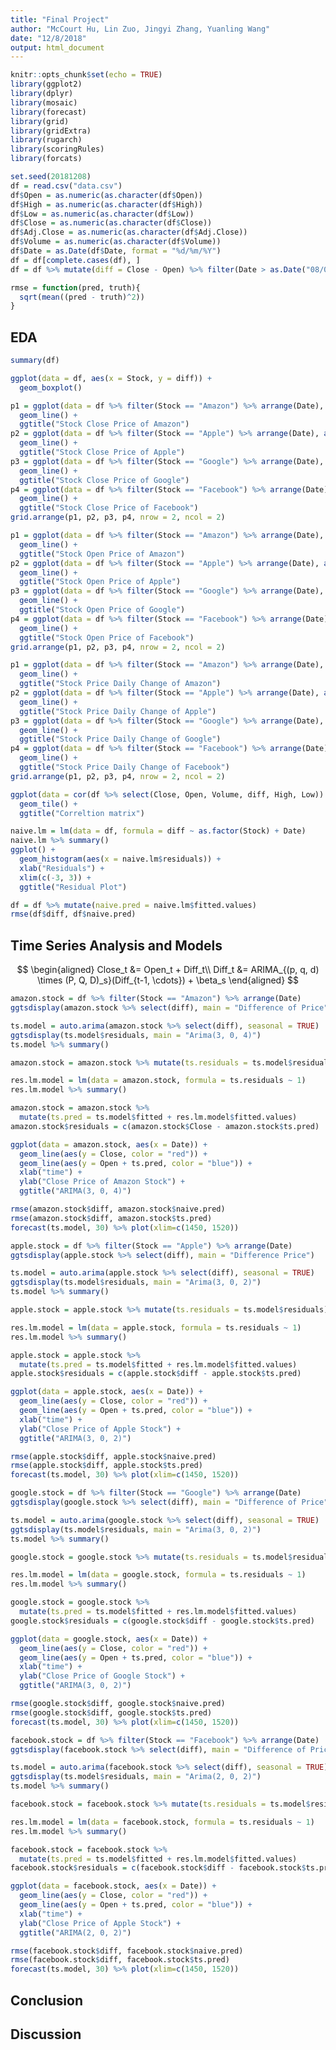 ```yaml
---
title: "Final Project"
author: "McCourt Hu, Lin Zuo, Jingyi Zhang, Yuanling Wang"
date: "12/8/2018"
output: html_document
---
```


```r
knitr::opts_chunk$set(echo = TRUE)
library(ggplot2)
library(dplyr)
library(mosaic)
library(forecast)
library(grid)
library(gridExtra)
library(rugarch)
library(scoringRules)
library(forcats)

set.seed(20181208)
df = read.csv("data.csv")
df$Open = as.numeric(as.character(df$Open))
df$High = as.numeric(as.character(df$High))
df$Low = as.numeric(as.character(df$Low))
df$Close = as.numeric(as.character(df$Close))
df$Adj.Close = as.numeric(as.character(df$Adj.Close))
df$Volume = as.numeric(as.character(df$Volume))
df$Date = as.Date(df$Date, format = "%d/%m/%Y")
df = df[complete.cases(df), ]
df = df %>% mutate(diff = Close - Open) %>% filter(Date > as.Date("08/05/2012", format = "%d/%m/%Y"))

rmse = function(pred, truth){
  sqrt(mean((pred - truth)^2))
}

```

## EDA
```r
summary(df)

ggplot(data = df, aes(x = Stock, y = diff)) +
  geom_boxplot()

p1 = ggplot(data = df %>% filter(Stock == "Amazon") %>% arrange(Date), aes(x = Date, y = Close)) +
  geom_line() +
  ggtitle("Stock Close Price of Amazon")
p2 = ggplot(data = df %>% filter(Stock == "Apple") %>% arrange(Date), aes(x = Date, y = Close)) +
  geom_line() +
  ggtitle("Stock Close Price of Apple")
p3 = ggplot(data = df %>% filter(Stock == "Google") %>% arrange(Date), aes(x = Date, y = Close)) +
  geom_line() +
  ggtitle("Stock Close Price of Google")
p4 = ggplot(data = df %>% filter(Stock == "Facebook") %>% arrange(Date), aes(x = Date, y = Close)) +
  geom_line() +
  ggtitle("Stock Close Price of Facebook")
grid.arrange(p1, p2, p3, p4, nrow = 2, ncol = 2)

p1 = ggplot(data = df %>% filter(Stock == "Amazon") %>% arrange(Date), aes(x = Date, y = Open)) +
  geom_line() +
  ggtitle("Stock Open Price of Amazon")
p2 = ggplot(data = df %>% filter(Stock == "Apple") %>% arrange(Date), aes(x = Date, y = Open)) +
  geom_line() +
  ggtitle("Stock Open Price of Apple")
p3 = ggplot(data = df %>% filter(Stock == "Google") %>% arrange(Date), aes(x = Date, y = Open)) +
  geom_line() +
  ggtitle("Stock Open Price of Google")
p4 = ggplot(data = df %>% filter(Stock == "Facebook") %>% arrange(Date), aes(x = Date, y = Open)) +
  geom_line() +
  ggtitle("Stock Open Price of Facebook")
grid.arrange(p1, p2, p3, p4, nrow = 2, ncol = 2)

p1 = ggplot(data = df %>% filter(Stock == "Amazon") %>% arrange(Date), aes(x = Date, y = diff)) +
  geom_line() +
  ggtitle("Stock Price Daily Change of Amazon")
p2 = ggplot(data = df %>% filter(Stock == "Apple") %>% arrange(Date), aes(x = Date, y = diff)) +
  geom_line() +
  ggtitle("Stock Price Daily Change of Apple")
p3 = ggplot(data = df %>% filter(Stock == "Google") %>% arrange(Date), aes(x = Date, y = diff)) +
  geom_line() +
  ggtitle("Stock Price Daily Change of Google")
p4 = ggplot(data = df %>% filter(Stock == "Facebook") %>% arrange(Date), aes(x = Date, y = diff)) +
  geom_line() +
  ggtitle("Stock Price Daily Change of Facebook")
grid.arrange(p1, p2, p3, p4, nrow = 2, ncol = 2)

ggplot(data = cor(df %>% select(Close, Open, Volume, diff, High, Low)) %>% reshape2::melt(), aes(x=Var1, y=Var2, fill=value)) + 
  geom_tile() +
  ggtitle("Correltion matrix")

naive.lm = lm(data = df, formula = diff ~ as.factor(Stock) + Date)
naive.lm %>% summary()
ggplot() +
  geom_histogram(aes(x = naive.lm$residuals)) +
  xlab("Residuals") +
  xlim(c(-3, 3)) +
  ggtitle("Residual Plot")

df = df %>% mutate(naive.pred = naive.lm$fitted.values)
rmse(df$diff, df$naive.pred)
```

## Time Series Analysis and Models
$$
\begin{aligned}
Close_t &= Open_t + Diff_t\\
Diff_t &= ARIMA_{(p, q, d) \times (P, Q, D)_s}(Diff_{t-1, \cdots}) + \beta_s
\end{aligned}
$$

```r
amazon.stock = df %>% filter(Stock == "Amazon") %>% arrange(Date)
ggtsdisplay(amazon.stock %>% select(diff), main = "Difference of Price")

ts.model = auto.arima(amazon.stock %>% select(diff), seasonal = TRUE)
ggtsdisplay(ts.model$residuals, main = "Arima(3, 0, 4)")
ts.model %>% summary()

amazon.stock = amazon.stock %>% mutate(ts.residuals = ts.model$residuals)

res.lm.model = lm(data = amazon.stock, formula = ts.residuals ~ 1)
res.lm.model %>% summary()

amazon.stock = amazon.stock %>% 
  mutate(ts.pred = ts.model$fitted + res.lm.model$fitted.values)
amazon.stock$residuals = c(amazon.stock$Close - amazon.stock$ts.pred)

ggplot(data = amazon.stock, aes(x = Date)) +
  geom_line(aes(y = Close, color = "red")) +
  geom_line(aes(y = Open + ts.pred, color = "blue")) +
  xlab("time") +
  ylab("Close Price of Amazon Stock") +
  ggtitle("ARIMA(3, 0, 4)")

rmse(amazon.stock$diff, amazon.stock$naive.pred)
rmse(amazon.stock$diff, amazon.stock$ts.pred)
forecast(ts.model, 30) %>% plot(xlim=c(1450, 1520))
```

```r
apple.stock = df %>% filter(Stock == "Apple") %>% arrange(Date)
ggtsdisplay(apple.stock %>% select(diff), main = "Difference Price")

ts.model = auto.arima(apple.stock %>% select(diff), seasonal = TRUE)
ggtsdisplay(ts.model$residuals, main = "Arima(3, 0, 2)")
ts.model %>% summary()

apple.stock = apple.stock %>% mutate(ts.residuals = ts.model$residuals)

res.lm.model = lm(data = apple.stock, formula = ts.residuals ~ 1)
res.lm.model %>% summary()

apple.stock = apple.stock %>% 
  mutate(ts.pred = ts.model$fitted + res.lm.model$fitted.values)
apple.stock$residuals = c(apple.stock$diff - apple.stock$ts.pred)

ggplot(data = apple.stock, aes(x = Date)) +
  geom_line(aes(y = Close, color = "red")) +
  geom_line(aes(y = Open + ts.pred, color = "blue")) +
  xlab("time") +
  ylab("Close Price of Apple Stock") +
  ggtitle("ARIMA(3, 0, 2)")

rmse(apple.stock$diff, apple.stock$naive.pred)
rmse(apple.stock$diff, apple.stock$ts.pred)
forecast(ts.model, 30) %>% plot(xlim=c(1450, 1520))
```

```r
google.stock = df %>% filter(Stock == "Google") %>% arrange(Date)
ggtsdisplay(google.stock %>% select(diff), main = "Difference of Price")

ts.model = auto.arima(google.stock %>% select(diff), seasonal = TRUE)
ggtsdisplay(ts.model$residuals, main = "Arima(3, 0, 2)")
ts.model %>% summary()

google.stock = google.stock %>% mutate(ts.residuals = ts.model$residuals)

res.lm.model = lm(data = google.stock, formula = ts.residuals ~ 1)
res.lm.model %>% summary()

google.stock = google.stock %>% 
  mutate(ts.pred = ts.model$fitted + res.lm.model$fitted.values)
google.stock$residuals = c(google.stock$diff - google.stock$ts.pred)

ggplot(data = google.stock, aes(x = Date)) +
  geom_line(aes(y = Close, color = "red")) +
  geom_line(aes(y = Open + ts.pred, color = "blue")) +
  xlab("time") +
  ylab("Close Price of Google Stock") +
  ggtitle("ARIMA(3, 0, 2)")

rmse(google.stock$diff, google.stock$naive.pred)
rmse(google.stock$diff, google.stock$ts.pred)
forecast(ts.model, 30) %>% plot(xlim=c(1450, 1520))
```

```r
facebook.stock = df %>% filter(Stock == "Facebook") %>% arrange(Date)
ggtsdisplay(facebook.stock %>% select(diff), main = "Difference of Price")

ts.model = auto.arima(facebook.stock %>% select(diff), seasonal = TRUE)
ggtsdisplay(ts.model$residuals, main = "Arima(2, 0, 2)")
ts.model %>% summary()

facebook.stock = facebook.stock %>% mutate(ts.residuals = ts.model$residuals)

res.lm.model = lm(data = facebook.stock, formula = ts.residuals ~ 1)
res.lm.model %>% summary()

facebook.stock = facebook.stock %>% 
  mutate(ts.pred = ts.model$fitted + res.lm.model$fitted.values)
facebook.stock$residuals = c(facebook.stock$diff - facebook.stock$ts.pred)

ggplot(data = facebook.stock, aes(x = Date)) +
  geom_line(aes(y = Close, color = "red")) +
  geom_line(aes(y = Open + ts.pred, color = "blue")) +
  xlab("time") +
  ylab("Close Price of Apple Stock") +
  ggtitle("ARIMA(2, 0, 2)")

rmse(facebook.stock$diff, facebook.stock$naive.pred)
rmse(facebook.stock$diff, facebook.stock$ts.pred)
forecast(ts.model, 30) %>% plot(xlim=c(1450, 1520))
```

## Conclusion

## Discussion